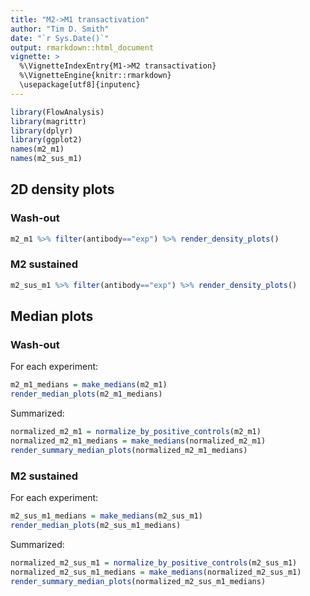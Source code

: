 ```yaml
---
title: "M2->M1 transactivation"
author: "Tim D. Smith"
date: "`r Sys.Date()`"
output: rmarkdown::html_document
vignette: >
  %\VignetteIndexEntry{M1->M2 transactivation}
  %\VignetteEngine{knitr::rmarkdown}
  \usepackage[utf8]{inputenc}
---
```


```r
library(FlowAnalysis)
library(magrittr)
library(dplyr)
library(ggplot2)
names(m2_m1)
names(m2_sus_m1)
```

## 2D density plots

### Wash-out
```r
m2_m1 %>% filter(antibody=="exp") %>% render_density_plots()
```

### M2 sustained
```r
m2_sus_m1 %>% filter(antibody=="exp") %>% render_density_plots()
```

## Median plots

### Wash-out
For each experiment:
```r
m2_m1_medians = make_medians(m2_m1)
render_median_plots(m2_m1_medians)
```

Summarized:
```r
normalized_m2_m1 = normalize_by_positive_controls(m2_m1)
normalized_m2_m1_medians = make_medians(normalized_m2_m1)
render_summary_median_plots(normalized_m2_m1_medians)
```

### M2 sustained
For each experiment:
```r
m2_sus_m1_medians = make_medians(m2_sus_m1)
render_median_plots(m2_sus_m1_medians)
```

Summarized:
```r
normalized_m2_sus_m1 = normalize_by_positive_controls(m2_sus_m1)
normalized_m2_sus_m1_medians = make_medians(normalized_m2_sus_m1)
render_summary_median_plots(normalized_m2_sus_m1_medians)
```

